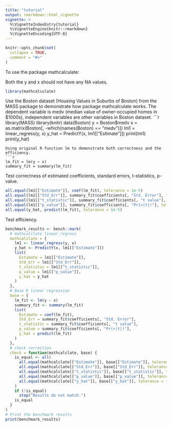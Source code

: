 ```yaml
---
title: "tutorial"
output: rmarkdown::html_vignette
vignette: >
  %\VignetteIndexEntry{tutorial}
  %\VignetteEngine{knitr::rmarkdown}
  %\VignetteEncoding{UTF-8}
---
```


```r
knitr::opts_chunk$set(
  collapse = TRUE,
  comment = "#>"
)
```
To use the package mathcalculate:

Both the y and x should not have any NA values.
```r
library(mathcalculate)
```
Use the Boston dataset (Housing Values in Suburbs of Boston) from the MASS package to demonstrate how package mathcalculate works. The dependent variable is medv (median value of owner-occupied homes in $1000s), independent variables are other variables in Boston dataset. 
```r
library(MASS)
library(knitr)
data(Boston)
y = Boston$medv
x = as.matrix(Boston[, -which(names(Boston) == "medv")])
lm1 = linear_regress(y, x)
y_hat = PredictY(x, lm1[["Estimate"]])
print(lm1)
print(y_hat)
```
Using original R function lm to demonstrate both correctness and the efficiency.
```r
lm_fit = lm(y ~ x)
summary_fit = summary(lm_fit)
```

Test correctness of estimated coefficients, standard errors, t-statistics, p-value.
```r
all.equal(lm1[["Estimate"]], coef(lm_fit), tolerance = 1e-5)
all.equal(lm1[["Std_Err"]], summary_fit$coefficients[, "Std. Error"], tolerance = 1e-5)
all.equal(lm1[["t_statistic"]], summary_fit$coefficients[, "t value"], tolerance = 1e-5)
all.equal(lm1[["p_value"]], summary_fit$coefficients[, "Pr(>|t|)"], tolerance = 1e-5)
all.equal(y_hat, predict(lm_fit), tolerance = 1e-5)
```
Test efficiency.
```r
benchmark_results <- bench::mark(
  # mathcalclate linear_regress
  mathcalclate = {
    lm1 <- linear_regress(y, x)
    y_hat <- PredictY(x, lm1[["Estimate"]])
    list(
      Estimate = lm1[["Estimate"]],
      Std_Err = lm1[["Std_Err"]],
      t_statistic = lm1[["t_statistic"]],
      p_value = lm1[["p_value"]],
      y_hat = y_hat
    )
  },
  # Base R linear regression
  base = {
    lm_fit <- lm(y ~ x)
    summary_fit <- summary(lm_fit)
    list(
      Estimate = coef(lm_fit),
      Std_Err = summary_fit$coefficients[, "Std. Error"],
      t_statistic = summary_fit$coefficients[, "t value"],
      p_value = summary_fit$coefficients[, "Pr(>|t|)"],
      y_hat = predict(lm_fit)
    )
  },
  # check correction
  check = function(mathcalclate, base) {
    is_equal <- all(
      all.equal(mathcalclate[["Estimate"]], base[["Estimate"]], tolerance = 1e-5),
      all.equal(mathcalclate[["Std_Err"]], base[["Std_Err"]], tolerance = 1e-5),
      all.equal(mathcalclate[["t_statistic"]], base[["t_statistic"]], tolerance = 1e-5),
      all.equal(mathcalclate[["p_value"]], base[["p_value"]], tolerance = 1e-5),
      all.equal(mathcalclate[["y_hat"]], base[["y_hat"]], tolerance = 1e-5)
    )
    if (!is_equal)
      stop("Results do not match.")
    is_equal
  }
)
# Print the benchmark results
print(benchmark_results)

```
